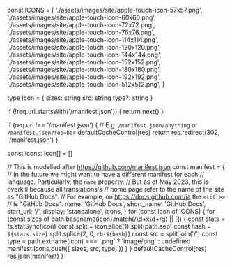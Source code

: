 

const ICONS = [
  './assets/images/site/apple-touch-icon-57x57.png',
  './assets/images/site/apple-touch-icon-60x60.png',
  './assets/images/site/apple-touch-icon-72x72.png',
  './assets/images/site/apple-touch-icon-76x76.png',
  './assets/images/site/apple-touch-icon-114x114.png',
  './assets/images/site/apple-touch-icon-120x120.png',
  './assets/images/site/apple-touch-icon-144x144.png',
  './assets/images/site/apple-touch-icon-152x152.png',
  './assets/images/site/apple-touch-icon-180x180.png',
  './assets/images/site/apple-touch-icon-192x192.png',
  './assets/images/site/apple-touch-icon-512x512.png',
]

type Icon = {
  sizes: string
  src: string
  type?: string
}

  if (!req.url.startsWith('/manifest.json')) {
    return next()
  }

  if (req.url !== '/manifest.json') {
    // E.g. `/manifest.json/anything` or `/manifest.json?foo=bar`
    defaultCacheControl(res)
    return res.redirect(302, '/manifest.json')
  }

  const icons: Icon[] = []

  // This is modelled after https://github.com/manifest.json
  const manifest = {
    // In the future we might want to have a different manifest for each
    // language. Particularly, the `name` property.
    // But as of May 2023, this is overkill because all translations's
    // home page refer to the name of the site as "GitHub Docs".
    // For example, on https://docs.github.com/ja the `<title>`
    // is "GitHub Docs".
    name: 'GitHub Docs',
    short_name: 'GitHub Docs',
    start_url: '/',
    display: 'standalone',
    icons,
  }
  for (const icon of ICONS) {
    for (const sizes of path.basename(icon).match(/\d+x\d+/g) || []) {
      const stats = fs.statSync(icon)
      const split = icon.slice(1).split(path.sep)
      const hash = `${stats.size}`
      split.splice(2, 0, `cb-${hash}`)
      const src = split.join('/')
      const type = path.extname(icon) === '.png' ? 'image/png' : undefined
      manifest.icons.push({
        sizes,
        src,
        type,
      })
    }
  }
  defaultCacheControl(res)
  res.json(manifest)
}
